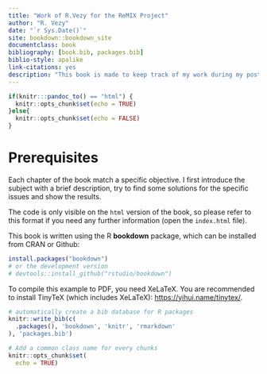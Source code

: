 ```yaml
--- 
title: "Work of R.Vezy for the ReMIX Project"
author: "R. Vezy"
date: "`r Sys.Date()`"
site: bookdown::bookdown_site
documentclass: book
bibliography: [book.bib, packages.bib]
biblio-style: apalike
link-citations: yes
description: "This book is made to keep track of my work during my post-doctorate position for the ReMIX project."
---
```


```r
if(knitr:::pandoc_to() == "html") {
  knitr::opts_chunk$set(echo = TRUE)
}else{
  knitr::opts_chunk$set(echo = FALSE)
}
```

# Prerequisites

Each chapter of the book match a specific objective. I first introduce the subject with a brief description, try to find some solutions for the specific issues and show the results. 

The code is only visible on the `html` version of the book, so please refer to this format if you need any further information (open the `index.html` file).

This book is written using the R **bookdown** package, which can be installed from CRAN or Github:

```r
install.packages("bookdown")
# or the development version
# devtools::install_github("rstudio/bookdown")
```


To compile this example to PDF, you need XeLaTeX. You are recommended to install TinyTeX (which includes XeLaTeX): <https://yihui.name/tinytex/>.

```r
# automatically create a bib database for R packages
knitr::write_bib(c(
  .packages(), 'bookdown', 'knitr', 'rmarkdown'
), 'packages.bib')
```



```r
# Add a common class name for every chunks
knitr::opts_chunk$set(
  echo = TRUE)
```


